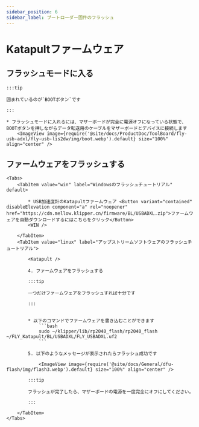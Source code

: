 ```yaml
---
sidebar_position: 6
sidebar_label: ブートローダー固件のフラッシュ
---
```



# Katapultファームウェア

## フラッシュモードに入る

    :::tip

    囲まれているのが`BOOTボタン`です

    :::

    * フラッシュモードに入れるには、マザーボードが完全に電源オフになっている状態で、BOOTボタンを押しながらデータ転送用のケーブルをマザーボードとデバイスに接続します
        <ImageView image={require('@site/docs/ProductDoc/ToolBoard/fly-usb-adxl/fly-usb-lis2dw/img/boot.webp').default} size="100%" align="center" />

## ファームウェアをフラッシュする
    <Tabs>
        <TabItem value="win" label="Windowsのフラッシュチュートリアル" default>

            * USB加速度計のKatapultファームウェア <Button variant="contained" disableElevation component="a" rel="noopener" href="https://cdn.mellow.klipper.cn/firmware/BL/USBADXL.zip">ファームウェアを自動ダウンロードするにはこちらをクリック</Button>
            <WIN />
            
        </TabItem>
        <TabItem value="linux" label="アップストリームソフトウェアのフラッシュチュートリアル">
            
            <Katapult />

            4. ファームウェアをフラッシュする

            :::tip

            一つだけファームウェアをフラッシュすれば十分です

            :::


            * 以下のコマンドでファームウェアを書き込むことができます
                ```bash
                sudo ~/klipper/lib/rp2040_flash/rp2040_flash ~/FLY_Katapult/BL/USBADXL/FLY_USBADXL.uf2
                ```

            5. 以下のようなメッセージが表示されたらフラッシュ成功です

                <ImageView image={require('@site/docs/General/dfu-flash/img/flash3.webp').default} size="100%" align="center" />

            :::tip

            フラッシュが完了したら、マザーボードの電源を一度完全にオフにしてください。

            :::

        </TabItem>
    </Tabs>
